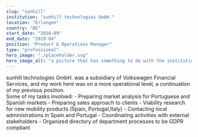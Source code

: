 ```yaml
---
slug: "sunhill"
institution: "sunhill technologies GmbH."
location: "Erlangen"
country: "DE"
start_date: "2018-09"
end_date: "2019-04"
position: "Product & Operations Manager"
type: "professional"
hero_image: "./placeholder.svg"
hero_image_alt: "a picture that has something to do with the institution"
---
```


sunhill technologies GmbH. was a subsidiary of Volkswagen Financial Services, and my work here was on a more operational level, 
a continuation of my previous position.  
Some of my tasks involved:
    - Preparing market analysis for Portuguese and Spanish markets
    - Preparing sales approach to clients
    - Viability research for new mobility products (Spain, Portugal,Italy)
    - Contacting local administrations in Spain and Portugal
    - Coordinating activities with external stakeholders
    - Organized directory of department processes to be GDPR compliant